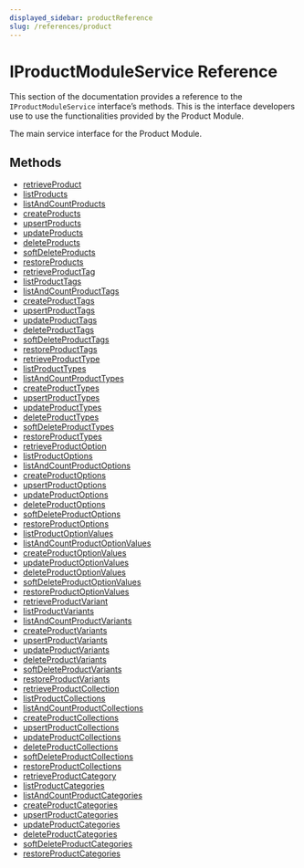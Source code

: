 ```yaml
---
displayed_sidebar: productReference
slug: /references/product
---
```



# IProductModuleService Reference

This section of the documentation provides a reference to the `IProductModuleService` interface’s methods. This is the interface developers use to use the functionalities provided by the Product Module.

The main service interface for the Product Module.

## Methods

- [retrieveProduct](../../IProductModuleService/methods/product.IProductModuleService.retrieveProduct/page.mdx)
- [listProducts](../../IProductModuleService/methods/product.IProductModuleService.listProducts/page.mdx)
- [listAndCountProducts](../../IProductModuleService/methods/product.IProductModuleService.listAndCountProducts/page.mdx)
- [createProducts](../../IProductModuleService/methods/product.IProductModuleService.createProducts/page.mdx)
- [upsertProducts](../../IProductModuleService/methods/product.IProductModuleService.upsertProducts/page.mdx)
- [updateProducts](../../IProductModuleService/methods/product.IProductModuleService.updateProducts/page.mdx)
- [deleteProducts](../../IProductModuleService/methods/product.IProductModuleService.deleteProducts/page.mdx)
- [softDeleteProducts](../../IProductModuleService/methods/product.IProductModuleService.softDeleteProducts/page.mdx)
- [restoreProducts](../../IProductModuleService/methods/product.IProductModuleService.restoreProducts/page.mdx)
- [retrieveProductTag](../../IProductModuleService/methods/product.IProductModuleService.retrieveProductTag/page.mdx)
- [listProductTags](../../IProductModuleService/methods/product.IProductModuleService.listProductTags/page.mdx)
- [listAndCountProductTags](../../IProductModuleService/methods/product.IProductModuleService.listAndCountProductTags/page.mdx)
- [createProductTags](../../IProductModuleService/methods/product.IProductModuleService.createProductTags/page.mdx)
- [upsertProductTags](../../IProductModuleService/methods/product.IProductModuleService.upsertProductTags/page.mdx)
- [updateProductTags](../../IProductModuleService/methods/product.IProductModuleService.updateProductTags/page.mdx)
- [deleteProductTags](../../IProductModuleService/methods/product.IProductModuleService.deleteProductTags/page.mdx)
- [softDeleteProductTags](../../IProductModuleService/methods/product.IProductModuleService.softDeleteProductTags/page.mdx)
- [restoreProductTags](../../IProductModuleService/methods/product.IProductModuleService.restoreProductTags/page.mdx)
- [retrieveProductType](../../IProductModuleService/methods/product.IProductModuleService.retrieveProductType/page.mdx)
- [listProductTypes](../../IProductModuleService/methods/product.IProductModuleService.listProductTypes/page.mdx)
- [listAndCountProductTypes](../../IProductModuleService/methods/product.IProductModuleService.listAndCountProductTypes/page.mdx)
- [createProductTypes](../../IProductModuleService/methods/product.IProductModuleService.createProductTypes/page.mdx)
- [upsertProductTypes](../../IProductModuleService/methods/product.IProductModuleService.upsertProductTypes/page.mdx)
- [updateProductTypes](../../IProductModuleService/methods/product.IProductModuleService.updateProductTypes/page.mdx)
- [deleteProductTypes](../../IProductModuleService/methods/product.IProductModuleService.deleteProductTypes/page.mdx)
- [softDeleteProductTypes](../../IProductModuleService/methods/product.IProductModuleService.softDeleteProductTypes/page.mdx)
- [restoreProductTypes](../../IProductModuleService/methods/product.IProductModuleService.restoreProductTypes/page.mdx)
- [retrieveProductOption](../../IProductModuleService/methods/product.IProductModuleService.retrieveProductOption/page.mdx)
- [listProductOptions](../../IProductModuleService/methods/product.IProductModuleService.listProductOptions/page.mdx)
- [listAndCountProductOptions](../../IProductModuleService/methods/product.IProductModuleService.listAndCountProductOptions/page.mdx)
- [createProductOptions](../../IProductModuleService/methods/product.IProductModuleService.createProductOptions/page.mdx)
- [upsertProductOptions](../../IProductModuleService/methods/product.IProductModuleService.upsertProductOptions/page.mdx)
- [updateProductOptions](../../IProductModuleService/methods/product.IProductModuleService.updateProductOptions/page.mdx)
- [deleteProductOptions](../../IProductModuleService/methods/product.IProductModuleService.deleteProductOptions/page.mdx)
- [softDeleteProductOptions](../../IProductModuleService/methods/product.IProductModuleService.softDeleteProductOptions/page.mdx)
- [restoreProductOptions](../../IProductModuleService/methods/product.IProductModuleService.restoreProductOptions/page.mdx)
- [listProductOptionValues](../../IProductModuleService/methods/product.IProductModuleService.listProductOptionValues/page.mdx)
- [listAndCountProductOptionValues](../../IProductModuleService/methods/product.IProductModuleService.listAndCountProductOptionValues/page.mdx)
- [createProductOptionValues](../../IProductModuleService/methods/product.IProductModuleService.createProductOptionValues/page.mdx)
- [updateProductOptionValues](../../IProductModuleService/methods/product.IProductModuleService.updateProductOptionValues/page.mdx)
- [deleteProductOptionValues](../../IProductModuleService/methods/product.IProductModuleService.deleteProductOptionValues/page.mdx)
- [softDeleteProductOptionValues](../../IProductModuleService/methods/product.IProductModuleService.softDeleteProductOptionValues/page.mdx)
- [restoreProductOptionValues](../../IProductModuleService/methods/product.IProductModuleService.restoreProductOptionValues/page.mdx)
- [retrieveProductVariant](../../IProductModuleService/methods/product.IProductModuleService.retrieveProductVariant/page.mdx)
- [listProductVariants](../../IProductModuleService/methods/product.IProductModuleService.listProductVariants/page.mdx)
- [listAndCountProductVariants](../../IProductModuleService/methods/product.IProductModuleService.listAndCountProductVariants/page.mdx)
- [createProductVariants](../../IProductModuleService/methods/product.IProductModuleService.createProductVariants/page.mdx)
- [upsertProductVariants](../../IProductModuleService/methods/product.IProductModuleService.upsertProductVariants/page.mdx)
- [updateProductVariants](../../IProductModuleService/methods/product.IProductModuleService.updateProductVariants/page.mdx)
- [deleteProductVariants](../../IProductModuleService/methods/product.IProductModuleService.deleteProductVariants/page.mdx)
- [softDeleteProductVariants](../../IProductModuleService/methods/product.IProductModuleService.softDeleteProductVariants/page.mdx)
- [restoreProductVariants](../../IProductModuleService/methods/product.IProductModuleService.restoreProductVariants/page.mdx)
- [retrieveProductCollection](../../IProductModuleService/methods/product.IProductModuleService.retrieveProductCollection/page.mdx)
- [listProductCollections](../../IProductModuleService/methods/product.IProductModuleService.listProductCollections/page.mdx)
- [listAndCountProductCollections](../../IProductModuleService/methods/product.IProductModuleService.listAndCountProductCollections/page.mdx)
- [createProductCollections](../../IProductModuleService/methods/product.IProductModuleService.createProductCollections/page.mdx)
- [upsertProductCollections](../../IProductModuleService/methods/product.IProductModuleService.upsertProductCollections/page.mdx)
- [updateProductCollections](../../IProductModuleService/methods/product.IProductModuleService.updateProductCollections/page.mdx)
- [deleteProductCollections](../../IProductModuleService/methods/product.IProductModuleService.deleteProductCollections/page.mdx)
- [softDeleteProductCollections](../../IProductModuleService/methods/product.IProductModuleService.softDeleteProductCollections/page.mdx)
- [restoreProductCollections](../../IProductModuleService/methods/product.IProductModuleService.restoreProductCollections/page.mdx)
- [retrieveProductCategory](../../IProductModuleService/methods/product.IProductModuleService.retrieveProductCategory/page.mdx)
- [listProductCategories](../../IProductModuleService/methods/product.IProductModuleService.listProductCategories/page.mdx)
- [listAndCountProductCategories](../../IProductModuleService/methods/product.IProductModuleService.listAndCountProductCategories/page.mdx)
- [createProductCategories](../../IProductModuleService/methods/product.IProductModuleService.createProductCategories/page.mdx)
- [upsertProductCategories](../../IProductModuleService/methods/product.IProductModuleService.upsertProductCategories/page.mdx)
- [updateProductCategories](../../IProductModuleService/methods/product.IProductModuleService.updateProductCategories/page.mdx)
- [deleteProductCategories](../../IProductModuleService/methods/product.IProductModuleService.deleteProductCategories/page.mdx)
- [softDeleteProductCategories](../../IProductModuleService/methods/product.IProductModuleService.softDeleteProductCategories/page.mdx)
- [restoreProductCategories](../../IProductModuleService/methods/product.IProductModuleService.restoreProductCategories/page.mdx)
